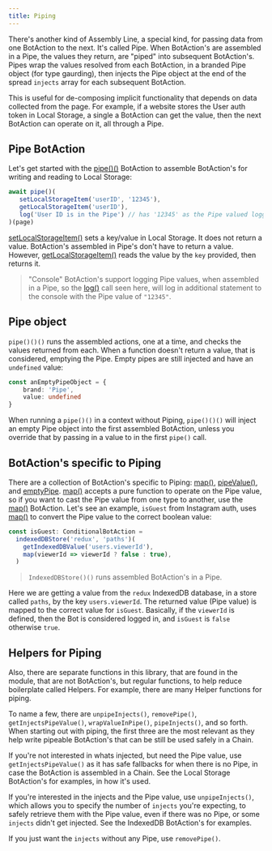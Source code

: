 ---
title: Piping
---

There's another kind of Assembly Line, a special kind, for passing data from one BotAction to the next. It's called Pipe. When BotAction's are assembled in a Pipe, the values they return, are "piped" into subsequent BotAction's. Pipes wrap the values resolved from each BotAction, in a branded Pipe object (for type gaurding), then injects the Pipe object at the end of the spread `injects` array for each subsequent BotAction.

This is useful for de-composing implicit functionality that depends on data collected from the page. For example, if a website stores the User auth token in Local Storage, a single a BotAction can get the value, then the next BotAction can operate on it, all through a Pipe. 

## Pipe BotAction

Let's get started with the [pipe()()](/api/assembly-lines#pipe) BotAction to assemble BotAction's for writing and reading to Local Storage:
```typescript
await pipe()(
   setLocalStorageItem('userID', '12345'),
   getLocalStorageItem('userID'),
   log('User ID is in the Pipe') // has '12345' as the Pipe valued logged to console
)(page)
```
[setLocalStorageItem()](/api/local-storage#set-local-storage-item) sets a key/value in Local Storage. It does not return a value. BotAction's assembled in Pipe's don't have to return a value. However, [getLocalStorageItem()](/api/local-storage#get-local-storage-item) reads the value by the `key` provided, then returns it. 

> "Console" BotAction's support logging Pipe values, when assembled in a Pipe, so the [log()](/api/console#log) call seen here, will log in additional statement to the console with the Pipe value of `"12345"`.

## Pipe object
`pipe()()()` runs the assembled actions, one at a time, and checks the values returned from each. When a function doesn't return a value, that is considered, emptying the Pipe. Empty pipes are still injected and have an `undefined` value:

```typescript
const anEmptyPipeObject = {
    brand: 'Pipe',
    value: undefined
}
```
When running a `pipe()()` in a context without Piping, `pipe()()()` will inject an empty Pipe object into the first assembled BotAction, unless you override that by passing in a value to in the first `pipe()` call.

## BotAction's specific to Piping

There are a collection of BotAction's specific to Piping: [map()](/api/pipe#map), [pipeValue()](/api/pipe#pipe-value), and [emptyPipe](/api/pipe#empty-pipe). [map()](/api/pipe#map) accepts a pure function to operate on the Pipe value, so if you want to cast the Pipe value from one type to another, use the [map()](/api/pipe#map) BotAction. Let's see an example, `isGuest` from Instagram auth, uses [map()](/api/pipe#map) to convert the Pipe value to the correct boolean value:
```typescript
const isGuest: ConditionalBotAction = 
  indexedDBStore('redux', 'paths')(
    getIndexedDBValue('users.viewerId'),
    map(viewerId => viewerId ? false : true),
  )
```
> `IndexedDBStore()()` runs assembled BotAction's in a Pipe.

Here we are getting a value from the `redux` IndexedDB database, in a store called `paths`, by the key `users.viewerId`. The returned value (Pipe value) is mapped to the correct value for `isGuest`. Basically, if the `viewerId` is defined, then the Bot is considered logged in, and `isGuest` is `false` otherwise `true`.

## Helpers for Piping

Also, there are separate functions in this library, that are found in the module, that are not BotAction's, but regular functions, to help reduce boilerplate called Helpers. For example, there are many Helper functions for piping.

To name a few, there are `unpipeInjects()`, `removePipe()`, `getInjectsPipeValue()`, `wrapValueInPipe()`, `pipeInjects()`, and so forth. When starting out with piping, the first three are the most relevant as they help write pipeable BotAction's that can be still be used safely in a Chain.

If you're not interested in whats injected, but need the Pipe value, use `getInjectsPipeValue()` as it has safe fallbacks for when there is no Pipe, in case the BotAction is assembled in a Chain. See the Local Storage BotAction's for examples, in how it's used.

If you're interested in the injects and the Pipe value, use `unpipeInjects()`, which allows you to specify the number of `injects` you're expecting, to safely retrieve them with the Pipe value, even if there was no Pipe, or some `injects` didn't get injected. See the IndexedDB BotAction's for examples.

If you just want the `injects` without any Pipe, use `removePipe()`.